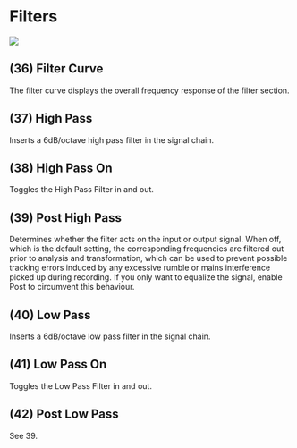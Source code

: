 # Filters

![](https://media.githubusercontent.com/media/FLUX-SE/doc_images/main/Plugins/ircam-trax/trax_07.png)

## (36) Filter Curve
The filter curve displays the overall frequency response of the filter section.


## (37) High Pass
Inserts a 6dB/octave high pass filter in the signal chain.


## (38) High Pass On
Toggles the High Pass Filter in and out.


## (39) Post High Pass
Determines whether the filter acts on the input or output signal. When off, which is the default setting, the 
corresponding frequencies are filtered out prior to analysis and transformation, which
can be used to prevent possible tracking errors induced by any excessive rumble or mains interference picked up during 
recording. If you only want to equalize the signal, enable Post to circumvent this behaviour.

## (40) Low Pass
Inserts a 6dB/octave low pass filter in the signal chain.

## (41) Low Pass On
Toggles the Low Pass Filter in and out.

## (42) Post Low Pass
See 39.
